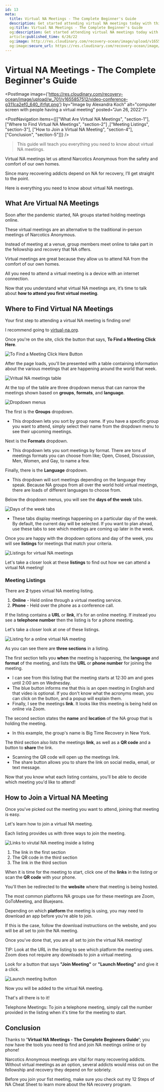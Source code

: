 ```yaml
---
id: 13
meta:
  title: Virtual NA Meetings - The Complete Beginner's Guide 
  description: Get started attending virtual NA meetings today with this complete beginner's guide.
  og:title: Virtual NA Meetings - The Complete Beginner's Guide
  og:description: Get started attending virtual NA meetings today with this complete beginner's guide.
  article:published_time: 6/26/22
  og:image: http://res.cloudinary.com/recovery-ocean/image/upload/v1655857512/video-conference-g311ca2ef0_640_jfrfgt.png
  og:image:secure_url: https://res.cloudinary.com/recovery-ocean/image/upload/v1655857512/video-conference-g311ca2ef0_640_jfrfgt.png
---
```


# Virtual NA Meetings - The Complete Beginner's Guide
<PostImage image={'https://res.cloudinary.com/recovery-ocean/image/upload/w_701/v1655857512/video-conference-g311ca2ef0_640_jfrfgt.png'} by="Image by Alexandra Koch" alt="computer screen with people having a virtual meeting" posted="Jun 26, 2022"/>

<PostNavigation items={[["What Are Virtual NA Meetings", "section-1"], ["Where to Find Virtual NA Meetings", "section-2"] ,["Meeting Listings", "section-3"], ["How to Join a Virtual NA Meeting", "section-4"], ["Conclusion", "section-5"]]} />

> This guide will teach you everything you need to know about virtual NA meetings.

Virtual NA meetings let us attend Narcotics Anonymous from the safety and comfort of our own homes.

Since many recovering addicts depend on NA for recovery, I’ll get straight to the point. 

Here is everything you need to know about virtual NA meetings.

<span id="section-1"></span>
## What Are Virtual NA Meetings

Soon after the pandemic started, NA groups started holding meetings online.

These virtual meetings are an alternative to the traditional in-person meetings of Narcotics Anonymous. 

Instead of meeting at a venue, group members meet online to take part in the fellowship and recovery that NA offers.

Virtual meetings are great because they allow us to attend NA from the comfort of our own homes.

All you need to attend a virtual meeting is a device with an internet connection.
 
Now that you understand what virtual NA meetings are, it’s time to talk about <strong>how to attend you first virtual meeting</strong>.

<span id="section-2"></span>
## Where to Find Virtual NA Meetings 

Your first step to attending a virtual NA meeting is finding one!

I recommend going to <a href="https://virtual-na.org" target="_blank" rel="noreferrer">virtual-na.org</a>. 

Once you're on the site, click the button that says, **To Find a Meeting Click Here**.

<img src="https://res.cloudinary.com/recovery-ocean/image/upload/v1655857173/button_jtcvvp.png" alt="To Find a Meeting Click Here Button" className="mx-auto" />

After the page loads, you'll be presented with a table containing information about the various meetings that are happening around the world that week. 

<img src="https://res.cloudinary.com/recovery-ocean/image/upload/w_701/v1655863501/table_yoigqu.png" alt="Vritual NA meetings table" className="mx-auto" />

At the top of the table are three dropdown menus that can narrow the meetings shown based on **groups**, **formats**, and **language**.

<img src="https://res.cloudinary.com/recovery-ocean/image/upload/w_701/v1655860515/dropdowns_ob8eag.png" alt="Dropdown menus" className="mx-auto" />

The first is the **Groups** dropdown.

* This dropdown lets you sort by group name. If you have a specific group you want to attend, simply select their name from the dropdown menu to see their upcoming meetings.

Next is the **Formats** dropdown.

* This dropdown lets you sort meetings by format. There are tons of meetings formats you can choose from like; Open, Closed, Discussion, Men, Women, and Gay, to name a few.

Finally, there is the **Language** dropdown.

* This dropdown will sort meetings depending on the language they speak. Because NA groups from all over the world hold virtual meetings, there are loads of different languages to choose from.

Below the dropdown menus, you will see the **days of the week** tabs.

<img src="https://res.cloudinary.com/recovery-ocean/image/upload/w_701/v1655862171/days-tab_t41oxy.png" alt="Days of the week tabs" className="mx-auto" />

* These tabs display meetings happening on a particular day of the week. By default, the current day will be selected. If you want to plan ahead, use these tabs to see which meetings are coming up later in the week. 

Once you are happy with the dropdown options and day of the week, you will see **listings** for meetings that match your criteria. 

<img src="https://res.cloudinary.com/recovery-ocean/image/upload/w_701/v1655864147/listings_owlqtb.png" alt="Listings for virtual NA meetings" className="mx-auto" />

Let's take a closer look at these **listings** to find out how we can attend a virtual NA meeting!

<span id="section-3"></span>
### Meeting Listings

There are **2** types virtual NA meeting listing. 

1. **Online** - Held online through a virtual meeting service.
2. **Phone** - Held over the phone as a conference call.

If the listing contains a **URL** or **link**, it's for an online meeting. If instead you see a **telephone number** then the listing is for a phone meeting.

Let's take a closer look at one of these listings.

<img src="https://res.cloudinary.com/recovery-ocean/image/upload/w_701/v1655865171/online-listing_xolqvu.png" alt="Listing for a online virtual NA meeting" className="mx-auto" />

As you can see there are **three sections** in a listing. 

The first section tells you **when** the meeting is happening, the **language** and **format** of the meeting, and lists the **URL** or **phone number** for joining the meeting. 

* I can see from this listing that the meeting starts at 12:30 am and goes until 2:00 am on Wednesday.
* The blue button informs me that this is an open meeting in English and that video is optional. If you don't know what the acronyms mean, you can click on the button, and a popup will explain them.
* Finally, I see the meetings **link**. It looks like this meeting is being held on online via Zoom.

The second section states the **name** and **location** of the NA group that is holding the meeting. 

* In this example, the group's name is Big Time Recovery in New York. 

The third section also lists the meetings **link**, as well as a **QR code** and a button to **share** the link.

* Scanning the QR code will open up the meetings link.
* The share button allows you to share the link on social media, email, or text message.

Now that you know what each listing contains, you'll be able to decide which meeting you'd like to attend!

<span id="section-4"></span>
## How to Join a Virtual NA Meeting

Once you've picked out the meeting you want to attend, joining that meeting is easy.

Let's learn how to join a virtual NA meeting.

Each listing provides us with three ways to join the meeting.

<img src="https://res.cloudinary.com/recovery-ocean/image/upload/w_701/v1655925869/online-listing-marked_ab8mae.png" alt="Links to virutal NA meeting inside a listing" className="mx-auto" />

1. The link in the first section
2. The QR code in the third section
3. The link in the third section

When it is time for the meeting to start, click one of the **links** in the listing or scan the **QR code** with your phone.

You'll then be redirected to the **website** where that meeting is being hosted. 

The most common platforms NA groups use for these meetings are Zoom, GoToMeeting, and Bluejeans.

Depending on which **platform** the meeting is using, you may need to download an app before you're able to join.

If this is the case, follow the download instructions on the website, and you will be all set to join the NA meeting.

Once you've done that, you are all set to join the virtual NA meeting!

<div className="font-medium px-4 py-1 bg-slate-200 rounded-md">
TIP: Look at the URL in the listing to see which platform the meeting uses. Zoom does not require any downloads to join a virtual meeting. 
</div>

Look for a button that says **"Join Meeting"** or **"Launch Meeting"** and give it a click.

<img src="https://res.cloudinary.com/recovery-ocean/image/upload/v1655926954/launch-button_ditame.png" alt="Launch meeting button" className="mx-auto" />

Now you will be added to the virtual NA meeting.

That's all there is to it!

<div className="font-medium px-4 py-1 bg-slate-200 rounded-md">
Telephone Meetings: To join a telephone meeting, simply call the number provided in the listing when it's time for the meeting to start.
</div>

<span id="section-5"></span>
## Conclusion

Thanks to **'Virtual NA Meetings - The Complete Beginners Guide'**; you now have the tools you need to find and join NA meetings online or by phone!

Narcotics Anonymous meetings are vital for many recovering addicts. Without virtual meetings as an option, several addicts would miss out on the fellowship and recovery they depend on for sobriety.

Before you join your fist meeting, make sure you check out my <Link to='/blog/na/12-steps-of-na-cheat-sheet'>12 Steps of NA Cheat Sheet</Link> to learn more about the NA recovery program.